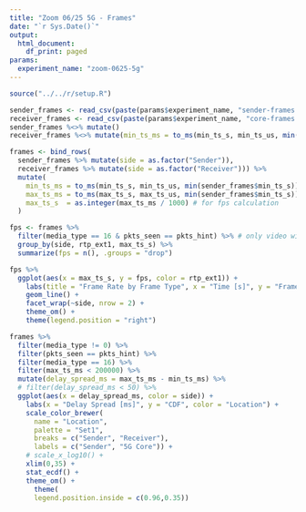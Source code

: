```yaml
---
title: "Zoom 06/25 5G - Frames"
date: "`r Sys.Date()`"
output:
  html_document:
    df_print: paged
params:
  experiment_name: "zoom-0625-5g"
---
```


```R
source("../../r/setup.R")
```

```r
sender_frames <- read_csv(paste(params$experiment_name, "sender-frames.csv", sep = "-"), col_types = "nciciiffnnnnniiiin")
receiver_frames <- read_csv(paste(params$experiment_name, "core-frames.csv", sep = "-"), col_types = "nciciiffnnnnniiiin")
sender_frames %<>% mutate()
receiver_frames %<>% mutate(min_ts_ms = to_ms(min_ts_s, min_ts_us, min(sender_frames$min_ts_s)))
```

```r
frames <- bind_rows(
  sender_frames %>% mutate(side = as.factor("Sender")),
  receiver_frames %>% mutate(side = as.factor("Receiver"))) %>%
  mutate(
    min_ts_ms = to_ms(min_ts_s, min_ts_us, min(sender_frames$min_ts_s)),
    max_ts_ms = to_ms(max_ts_s, max_ts_us, min(sender_frames$min_ts_s)),
    max_ts_s  = as.integer(max_ts_ms / 1000) # for fps calculation
  )
```

```r
fps <- frames %>%
  filter(media_type == 16 & pkts_seen == pkts_hint) %>% # only video without FEC
  group_by(side, rtp_ext1, max_ts_s) %>%
  summarize(fps = n(), .groups = "drop")
```

```r
fps %>%
  ggplot(aes(x = max_ts_s, y = fps, color = rtp_ext1)) +
    labs(title = "Frame Rate by Frame Type", x = "Time [s]", y = "Frame Rate [fps]", color = "SVC Frame Type") +
    geom_line() +
    facet_wrap(~side, nrow = 2) +
    theme_om() +
    theme(legend.position = "right")
```





```r
frames %>% 
  filter(media_type != 0) %>%
  filter(pkts_seen == pkts_hint) %>%
  filter(media_type == 16) %>%
  filter(max_ts_ms < 200000) %>%
  mutate(delay_spread_ms = max_ts_ms - min_ts_ms) %>%
  # filter(delay_spread_ms < 50) %>%
  ggplot(aes(x = delay_spread_ms, color = side)) +
    labs(x = "Delay Spread [ms]", y = "CDF", color = "Location") +
    scale_color_brewer(
      name = "Location",
      palette = "Set1",
      breaks = c("Sender", "Receiver"),
      labels = c("Sender", "5G Core")) +
    # scale_x_log10() +
    xlim(0,35) +
    stat_ecdf() +
    theme_om() +
      theme(
      legend.position.inside = c(0.96,0.35))
  
```
